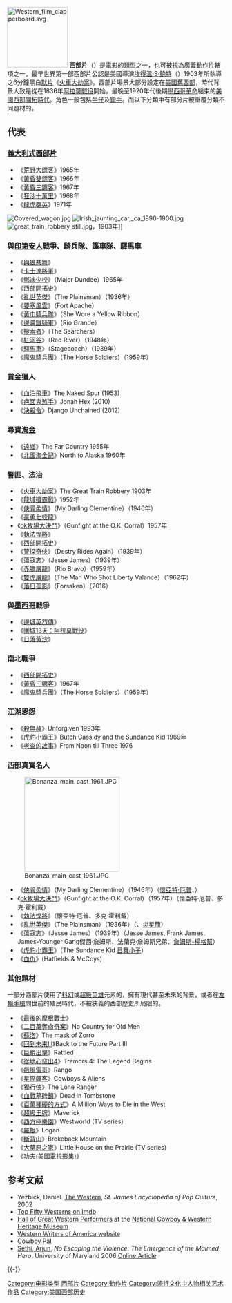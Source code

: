 {{noteTA
|G1=Show
|G2=Movie
|1=zh-hans:黄金三镖客; zh-hant:黃金三鏢客; zh-tw:黃金三鏢客; zh-hk:獨行俠決鬥地獄門; zh-mo:獨行俠決鬥地獄門;
|2=zh-hans:荒野大镖客; zh-hant:荒野大鏢客; zh-tw:荒野大鏢客; zh-hk:獨行俠連環奪命槍; zh-mo:獨行俠連環奪命槍;
}}
[[File:Western_film_clapperboard.svg|140px]]
'''西部片'''（{{lang-en|Western film}}）是電影的類型之一，也可被視為廣義[[動作片|動作片]]轄項之一，最早世界第一部西部片公認是美國導演[[埃得溫·S·鮑特|埃得溫·S·鮑特]]（{{lang|en|Edwin S. Porter}}）1903年所執導之6分鐘黑白[[默片|默片]]《[[火车大劫案_(1903年电影)|火車大劫案]]》。西部片場景大部分設定在[[美國舊西部|美國舊西部]]，時代背景大致是從在1836年[[阿拉莫戰役|阿拉莫戰役]]開始，最晚至1920年代後期[[墨西哥革命|墨西哥革命]]結束的[[美國西進運動|美國西部開拓時代]]。角色一般包括[[牛仔|牛仔]]及[[鎗手|鎗手]]。而以下分類中有部分片被重覆分類不同題材的。

== 代表 ==
=== [[義大利式西部片|義大利式西部片]] ===
* 《[[荒野大鏢客|荒野大鏢客]]》1965年
* 《[[黃昏雙鏢客|黃昏雙鏢客]]》1966年
* 《[[黃昏三鑣客|黃昏三鑣客]]》1967年
* 《[[狂沙十萬里|狂沙十萬里]]》1968年
* 《[[龍虎群英_(西部片)|龍虎群英]]》1971年
[[File:Covered_wagon.jpg|thumb]]
[[File:Irish_jaunting_car,_ca_1890-1900.jpg|thumb]]
[[File:great_train_robbery_still.jpg|thumb]]，1903年]]

=== 與[[印第安人|印第安人]]戰爭、騎兵隊、篷車隊、驛馬車 ===
* 《[[與狼共舞|與狼共舞]]》
* 《[[卡士達將軍|卡士達將軍]]》
* 《[[鄧迪少校|鄧迪少校]]》（Major Dundee）1965年
* 《[[西部開拓史|西部開拓史]]》
* 《[[亂世英傑|亂世英傑]]》（The Plainsman）（1936年）
* 《[[要塞風雲|要塞風雲]]》（Fort Apache）
* 《[[黃巾騎兵隊|黃巾騎兵隊]]》（She Wore a Yellow Ribbon） 
* 《[[邊疆鐵騎軍|邊疆鐵騎軍]]》（Rio Grande） 
* 《[[搜索者|搜索者]]》（The Searchers）
* 《[[紅河谷|紅河谷]]》（Red River）（1948年） 
* 《[[驛馬車_(電影)|驛馬車]]》（Stagecoach）（1939年）
* 《[[魔鬼騎兵團|魔鬼騎兵團]]》（The Horse Soldiers）（1959年）

=== 賞金獵人 ===
* 《[[血泊飛車|血泊飛車]]》The Naked Spur  (1953) 
* 《[[疤面鬼煞手|疤面鬼煞手]]》Jonah Hex  (2010)
* 《[[決殺令|決殺令]]》Django Unchained  (2012)

=== 尋寶[[淘金|淘金]] ===
* 《[[遠鄉|遠鄉]]》The Far Country 1955年
* 《[[北國淘金記|北國淘金記]]》North to Alaska 1960年

=== 警匪、法治 ===
* 《[[火車大劫案_(1903年電影)|火車大劫案]]》The Great Train Robbery 1903年
* 《[[龍城殲霸戰|龍城殲霸戰]]》1952年
* 《[[俠骨柔情|俠骨柔情]]》（My Darling Clementine）（1946年） 
* 《[[豪勇七蛟龍|豪勇七蛟龍]]》
* 《[[ok牧場大決鬥|ok牧場大決鬥]]》（Gunfight at the O.K. Corral）1957年 
* 《[[執法悍將|執法悍將]]》 
* 《[[西部開拓史|西部開拓史]]》
* 《[[警探奇俠|警探奇俠]]》（Destry Rides Again）（1939年）
* 《[[蕩寇志|蕩寇志]]》（Jesse James）（1939年）
* 《[[赤膽屠龍|赤膽屠龍]]》（Rio Bravo）（1959年）
* 《[[雙虎屠龍|雙虎屠龍]]》（The Man Who Shot Liberty Valance）（1962年）
* 《[[落日孤影|落日孤影]]》（Forsaken）（2016）

=== 與[[墨西哥|墨西哥]]戰爭 ===
* 《[[邊城英烈傳|邊城英烈傳]]》
* 《[[圍城13天：阿拉莫戰役|圍城13天：阿拉莫戰役]]》
* 《[[日落黃沙|日落黃沙]]》

=== [[南北戰爭|南北戰爭]] ===
* 《[[西部開拓史|西部開拓史]]》
* 《[[黃昏三鑣客|黃昏三鑣客]]》1967年
* 《[[魔鬼騎兵團|魔鬼騎兵團]]》（The Horse Soldiers）（1959年）

=== 江湖恩怨 ===
* 《[[殺無赦|殺無赦]]》Unforgiven 1993年
* 《[[虎豹小霸王|虎豹小霸王]]》Butch Cassidy and the Sundance Kid  1969年
*《[[老查的故事|老查的故事]]》From Noon till Three  1976

=== 西部真實名人 ===
[[File:Bonanza_main_cast_1961.JPG|220px]]
* 《[[俠骨柔情|俠骨柔情]]》（My Darling Clementine）（1946年）（[[懷亞特·厄普|懷亞特·厄普]]、{{link-en|多克·霍利戴|Doc Holliday}}）
* 《[[ok牧場大決鬥|ok牧場大決鬥]]》（Gunfight at the O.K. Corral）（1957年）（懷亞特·厄普、多克·霍利戴）
* 《[[執法悍將|執法悍將]]》（懷亞特·厄普、多克·霍利戴）
* 《[[亂世英傑|亂世英傑]]》（The Plainsman）（1936年）（{{link-en|「狂野比爾」希科克|Wild Bill Hickok}}、[[災星簡|災星簡]]）
* 《[[蕩寇志|蕩寇志]]》（Jesse James）（1939年）（Jesse James, Frank James, James-Younger Gang傑西·詹姆斯、法蘭克·詹姆斯兄弟、[[詹姆斯-楊格幫|詹姆斯-楊格幫]]）
* 《[[虎豹小霸王|虎豹小霸王]]》（The Sundance Kid [[日舞小子|日舞小子]]）
* 《[[血仇|血仇]]》(Hatfields & McCoys)

=== 其他題材 ===
一部分西部片使用了[[科幻|科幻]]或[[超級英雄|超級英雄]]元素的，擁有現代甚至未來的背景，或者在[[左輪手槍|左輪手槍]]問世前的殖民時代，不被狹義的西部歷史所局限的。
*《[[最後的摩根戰士|最後的摩根戰士]]》
*《[[二百萬奪命奇案|二百萬奪命奇案]]》No Country for Old Men
*《[[蘇洛|蘇洛]]》The mask of Zorro
*《[[回到未来III|回到未来III]]》Back to the Future Part III
*《[[巨蟒出擊|巨蟒出擊]]》Rattled
*《[[從地心竄出4|從地心竄出4]]》Tremors 4: The Legend Begins
*《[[飆風雷哥|飆風雷哥]]》Rango
*《[[星際飆客|星際飆客]]》Cowboys & Aliens
*《[[獨行俠_(2013年電影)|獨行俠]]》The Lone Ranger
*《[[血戰墓碑鎮|血戰墓碑鎮]]》Dead in Tombstone
*《[[百萬種硬的方式|百萬種硬的方式]]》A Million Ways to Die in the West
*《[[超級王牌|超級王牌]]》Maverick
*《[[西方極樂園|西方極樂園]]》Westworld (TV series)
*《[[羅根_(電影)|羅根]]》Logan
*《[[斷背山|斷背山]]》Brokeback Mountain
*《[[大草原之家|大草原之家]]》Little House on the Prairie (TV series)
*《[[功夫(美國電視影集)|功夫(美國電視影集)]]》

== 参考文献 ==
{{Reflist}}
{{ReflistH}}
* Yezbick, Daniel. [http://www.findarticles.com/p/articles/mi_g1epc/is_tov/ai_2419101308/print The Western]{{Wayback|url=http://www.findarticles.com/p/articles/mi_g1epc/is_tov/ai_2419101308/print |date=20060630053638 }}, ''St. James Encyclopedia of Pop Culture'', 2002
* [http://www.imdb.com/Sections/Genres/Western/average-vote/ Top Fifty Westerns on Imdb] {{Wayback|url=http://www.imdb.com/Sections/Genres/Western/average-vote/ |date=20081223071807 }}
* [http://www.cowboyhalloffame.org/i_perf.html Hall of Great Western Performers]{{Wayback|url=http://www.cowboyhalloffame.org/i_perf.html |date=20041009194951 }} at the [[National_Cowboy_&_Western_Heritage_Museum|National Cowboy & Western Heritage Museum]]
* [https://web.archive.org/web/20050901053348/http://www.westernwriters.org/ Western Writers of America website]
* [http://www.cowboypal.com Cowboy Pal] {{Wayback|url=http://www.cowboypal.com/ |date=20151207111742 }}
* [[Arjun_Sethi|Sethi, Arjun]], ''No Escaping the Violence: The Emergence of the Maimed Hero'', University of Maryland 2006 [https://web.archive.org/web/20100808080608/http://citizentrack.blogspot.com/2007/05/emergence-of-maimed-hero.html Online Article]
{{ReflistF}}

{{-}}
{{Film genres}}
{{Portal bar|美国|电影}}

{{Authority control}}

[[Category:电影类型|Category:电影类型]]
[[Category:西部片|]]
[[Category:動作片|Category:動作片]]
[[Category:流行文化中人物相关艺术作品|Category:流行文化中人物相关艺术作品]]
[[Category:美国西部历史|Category:美国西部历史]]
